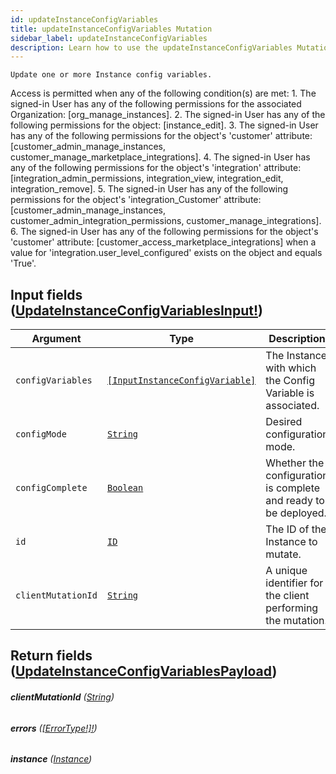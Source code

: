 ```yaml
---
id: updateInstanceConfigVariables
title: updateInstanceConfigVariables Mutation
sidebar_label: updateInstanceConfigVariables
description: Learn how to use the updateInstanceConfigVariables Mutation for Builder's API.
---
```


    Update one or more Instance config variables.

Access is permitted when any of the following condition(s) are met: 1. The signed-in User has any of the following permissions for the associated Organization: [org_manage_instances]. 2. The signed-in User has any of the following permissions for the object: [instance_edit]. 3. The signed-in User has any of the following permissions for the object's 'customer' attribute: [customer_admin_manage_instances, customer_manage_marketplace_integrations]. 4. The signed-in User has any of the following permissions for the object's 'integration' attribute: [integration_admin_permissions, integration_view, integration_edit, integration_remove]. 5. The signed-in User has any of the following permissions for the object's 'integration_Customer' attribute: [customer_admin_manage_instances, customer_admin_integration_permissions, customer_manage_integrations]. 6. The signed-in User has any of the following permissions for the object's 'customer' attribute: [customer_access_marketplace_integrations] when a value for 'integration.user_level_configured' exists on the object and equals 'True'.

## Input fields ([UpdateInstanceConfigVariablesInput!](/docs/composer/builder/api/schema/input_object/UpdateInstanceConfigVariablesInput.mdx))

| Argument           | Type                                                                                       | Description                                                     |
| ------------------ | ------------------------------------------------------------------------------------------ | --------------------------------------------------------------- |
| `configVariables`  | [`[InputInstanceConfigVariable]`](/docs/composer/builder/api/schema/input_object/InputInstanceConfigVariable.mdx) | The Instance with which the Config Variable is associated.      |
| `configMode`       | [`String`](/docs/composer/builder/api/schema/scalar/String.mdx)                                                   | Desired configuration mode.                                     |
| `configComplete`   | [`Boolean`](/docs/composer/builder/api/schema/scalar/Boolean.mdx)                                                 | Whether the configuration is complete and ready to be deployed. |
| `id`               | [`ID`](/docs/composer/builder/api/schema/scalar/ID.mdx)                                                           | The ID of the Instance to mutate.                               |
| `clientMutationId` | [`String`](/docs/composer/builder/api/schema/scalar/String.mdx)                                                   | A unique identifier for the client performing the mutation.     |

## Return fields ([UpdateInstanceConfigVariablesPayload](/docs/composer/builder/api/schema/object/UpdateInstanceConfigVariablesPayload.mdx))

###### <b>clientMutationId</b> ([String](/docs/composer/builder/api/schema/scalar/String.mdx))

###### <b>errors</b> ([[ErrorType!]!](/docs/composer/builder/api/schema/object/ErrorType.mdx))

###### <b>instance</b> ([Instance](/docs/composer/builder/api/schema/object/Instance.mdx))
